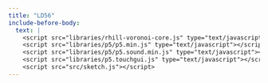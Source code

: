 ```yaml
---
title: "LD56"
include-before-body:
  text: |
    <script src="libraries/rhill-voronoi-core.js" type="text/javascript"></script>
    <script src="libraries/p5/p5.min.js" type="text/javascript"></script>
    <script src="libraries/p5/p5.sound.min.js" type="text/javascript"></script>
    <script src="libraries/p5.touchgui.js" type="text/javascript"></script>
    <script src="src/sketch.js"></script>
---
```

:::{#canvas}

:::
